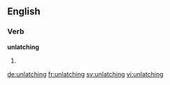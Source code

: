 ==English==

===Verb===
'''unlatching'''

# {{third-person singular of|unlatch}}

[[de:unlatching]]
[[fr:unlatching]]
[[sv:unlatching]]
[[vi:unlatching]]